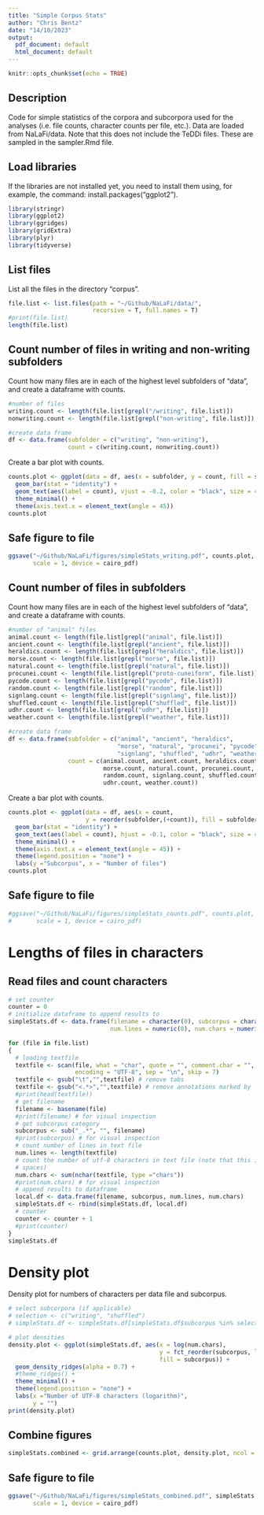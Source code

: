 ```yaml
---
title: "Simple Corpus Stats"
author: "Chris Bentz"
date: "14/10/2023"
output:
  pdf_document: default
  html_document: default
---
```


```r
knitr::opts_chunk$set(echo = TRUE)
```

## Description
Code for simple statistics of the corpora and subcorpora used for the analyses (i.e. file counts, character counts per file, etc.). Data are loaded from NaLaFi/data. Note that this does not include the TeDDi files. These are sampled in the sampler.Rmd file. 

## Load libraries
If the libraries are not installed yet, you need to install them using, for example, the command: install.packages("ggplot2").
```r
library(stringr)
library(ggplot2)
library(ggridges)
library(gridExtra)
library(plyr)
library(tidyverse)
```

## List files
List all the files in the directory "corpus". 
```r
file.list <- list.files(path = "~/Github/NaLaFi/data/", 
                        recursive = T, full.names = T)
#print(file.list)
length(file.list)
```
## Count number of files in writing and non-writing subfolders
Count how many files are in each of the highest level subfolders of "data", and create a dataframe with counts.

```r
#number of files
writing.count <- length(file.list[grepl("/writing", file.list)])
nonwriting.count <- length(file.list[grepl("non-writing", file.list)])

#create data frame
df <- data.frame(subfolder = c("writing", "non-writing"),
                 count = c(writing.count, nonwriting.count))
```

Create a bar plot with counts.
```r
counts.plot <- ggplot(data = df, aes(x = subfolder, y = count, fill = subfolder)) +
  geom_bar(stat = "identity") +
  geom_text(aes(label = count), vjust = -0.2, color = "black", size = 4) +
  theme_minimal() +
  theme(axis.text.x = element_text(angle = 45))
counts.plot
```

## Safe figure to file
```r
ggsave("~/Github/NaLaFi/figures/simpleStats_writing.pdf", counts.plot, dpi = 300, 
       scale = 1, device = cairo_pdf)
```

## Count number of files in subfolders
Count how many files are in each of the highest level subfolders of "data", and create a dataframe with counts.

```r
#number of "animal" files
animal.count <- length(file.list[grepl("animal", file.list)])
ancient.count <- length(file.list[grepl("ancient", file.list)])
heraldics.count <- length(file.list[grepl("heraldics", file.list)])
morse.count <- length(file.list[grepl("morse", file.list)])
natural.count <- length(file.list[grepl("natural", file.list)])
procunei.count <- length(file.list[grepl("proto-cuneiform", file.list)])
pycode.count <- length(file.list[grepl("pycode", file.list)])
random.count <- length(file.list[grepl("random", file.list)])
signlang.count <- length(file.list[grepl("signlang", file.list)])
shuffled.count <- length(file.list[grepl("shuffled", file.list)])
udhr.count <- length(file.list[grepl("udhr", file.list)])
weather.count <- length(file.list[grepl("weather", file.list)])

#create data frame
df <- data.frame(subfolder = c("animal", "ancient", "heraldics", 
                               "morse", "natural", "procunei", "pycode", "random", 
                               "signlang", "shuffled", "udhr", "weather"),
                 count = c(animal.count, ancient.count, heraldics.count, 
                           morse.count, natural.count, procunei.count, pycode.count, 
                           random.count, signlang.count, shuffled.count, 
                           udhr.count, weather.count))
```

Create a bar plot with counts.
```r
counts.plot <- ggplot(data = df, aes(x = count, 
                      y = reorder(subfolder,(+count)), fill = subfolder)) +
  geom_bar(stat = "identity") +
  geom_text(aes(label = count), hjust = -0.1, color = "black", size = 4) +
  theme_minimal() +
  theme(axis.text.x = element_text(angle = 45)) +
  theme(legend.position = "none") +
  labs(y ="Subcorpus", x = "Number of files")
counts.plot
```

## Safe figure to file
```r
#ggsave("~/Github/NaLaFi/figures/simpleStats_counts.pdf", counts.plot, dpi = 300, 
#       scale = 1, device = cairo_pdf)
```

# Lengths of files in characters

## Read files and count characters
```r
# set counter
counter = 0
# initialize dataframe to append results to
simpleStats.df <- data.frame(filename = character(0), subcorpus = character(0), 
                             num.lines = numeric(0), num.chars = numeric(0))

for (file in file.list) 
{
  # loading textfile
  textfile <- scan(file, what = "char", quote = "", comment.char = "", 
                   encoding = "UTF-8", sep = "\n", skip = 7)
  textfile <- gsub("\t","",textfile) # remove tabs
  textfile <- gsub("<.*>","",textfile) # remove annotations marked by '<>'
  #print(head(textfile))
  # get filename
  filename <- basename(file) 
  #print(filename) # for visual inspection
  # get subcorpus category
  subcorpus <- sub("_.*", "", filename)
  #print(subcorpus) # for visual inspection
  # count number of lines in text file
  num.lines <- length(textfile)
  # count the number of utf-8 characters in text file (note that this includes white 
  # spaces)
  num.chars <- sum(nchar(textfile, type ="chars"))
  #print(num.chars) # for visual inspection
  # append results to dataframe
  local.df <- data.frame(filename, subcorpus, num.lines, num.chars)
  simpleStats.df <- rbind(simpleStats.df, local.df)
  # counter
  counter <- counter + 1
  #print(counter)
}
simpleStats.df
```

# Density plot
Density plot for numbers of characters per data file and subcorpus.
```r
# select subcorpora (if applicable)
# selection <- c("writing", "shuffled")
# simpleStats.df <- simpleStats.df[simpleStats.df$subcorpus %in% selection, ]

# plot densities
density.plot <- ggplot(simpleStats.df, aes(x = log(num.chars), 
                                           y = fct_reorder(subcorpus, log(num.chars), .fun = mean), 
                                           fill = subcorpus)) +
  geom_density_ridges(alpha = 0.7) +
  #theme_ridges() +
  theme_minimal() +
  theme(legend.position = "none") +
  labs(x ="Number of UTF-8 characters (logarithm)",
       y = "")
print(density.plot)
```
## Combine figures
```r
simpleStats.combined <- grid.arrange(counts.plot, density.plot, ncol = 2)
```

## Safe figure to file
```r
ggsave("~/Github/NaLaFi/figures/simpleStats_combined.pdf", simpleStats.combined, dpi = 300, 
       scale = 1, device = cairo_pdf)
```



